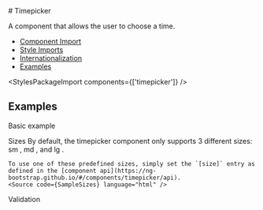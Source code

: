 
<Meta of={timepickerStories} />

<div className="docs-title">
  # Timepicker

  <div className="buttons-container">
    <NgbComponentDemoLink component="timepicker" />
  </div>
</div>

<p className="lead">A component that allows the user to choose a time.</p>

<NgbComponentBanner component="timepicker" />

<ul>
  <li>
    <a href="#component-import" target="_self">
      Component Import
    </a>
  </li>
  <li>
    <a href="#style-imports" target="_self">
      Style Imports
    </a>
  </li>
  <li>
    <a href="#internationalization" target="_self">
      Internationalization
    </a>
  </li>
  <li>
    <a href="#examples" target="_self">
      Examples
    </a>
  </li>
</ul>

<NgbComponentImport module="NgbTimepickerModule" />

<StylesPackageImport components={['timepicker']} />

<NgbComponentInternationalization />

## Examples

<post-tabs>
  <post-tab-header panel="sampleBasic">Basic example</post-tab-header>
  <post-tab-panel name="sampleBasic">
    <Source code={SampleBasic} language="html" />
  </post-tab-panel>

  <post-tab-header panel="sampleSizes">Sizes</post-tab-header>
  <post-tab-panel name="sampleSizes">
    By default, the timepicker component only supports 3 different sizes: sm , md , and lg .

    To use one of these predefined sizes, simply set the `[size]` entry as defined in the [component api](https://ng-bootstrap.github.io/#/components/timepicker/api).
    <Source code={SampleSizes} language="html" />

  </post-tab-panel>

  <post-tab-header panel="sampleValidation">Validation</post-tab-header>
  <post-tab-panel name="sampleValidation">
    <Source code={SampleValidation} language="html" />
  </post-tab-panel>
</post-tabs>
